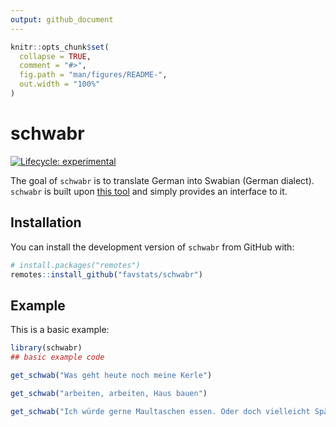 ```yaml
---
output: github_document
---
```


<!-- README.md is generated from README.Rmd. Please edit that file -->

```r
knitr::opts_chunk$set(
  collapse = TRUE,
  comment = "#>",
  fig.path = "man/figures/README-",
  out.width = "100%"
)
```

# schwabr

<!-- badges: start -->
[![Lifecycle: experimental](https://img.shields.io/badge/lifecycle-experimental-orange.svg)](https://www.tidyverse.org/lifecycle/#experimental)
<!-- badges: end -->

The goal of `schwabr` is to translate German into Swabian (German dialect). `schwabr` is built upon [this tool](https://www.topster.de/deutsch-schwaebisch/) and simply provides an interface to it.

## Installation

You can install the development version of `schwabr` from GitHub with:

``` r
# install.packages("remotes")
remotes::install_github("favstats/schwabr")
```

## Example

This is a basic example:

```r
library(schwabr)
## basic example code
```


```r
get_schwab("Was geht heute noch meine Kerle")
```


```r
get_schwab("arbeiten, arbeiten, Haus bauen")
```


```r
get_schwab("Ich würde gerne Maultaschen essen. Oder doch vielleicht Spätzle mit Soße.")
```
